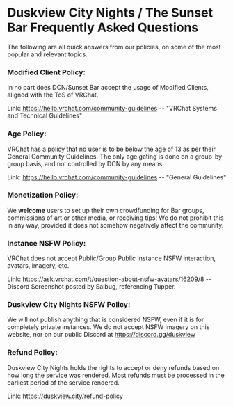 # Duskview City Nights / The Sunset Bar Frequently Asked Questions
The following are all quick answers from our policies, on some of the most popular and relevant topics.

### Modified Client Policy:
In no part does DCN/Sunset Bar accept the usage of Modified Clients, aligned with the ToS of VRChat.

Link: https://hello.vrchat.com/community-guidelines -- "VRChat Systems and Technical Guidelines"

### Age Policy:
VRChat has a policy that no user is to be below the age of 13 as per their General Community Guidelines.  The only age gating is done on a group-by-group basis, and not controlled by DCN by any means.

Link: https://hello.vrchat.com/community-guidelines -- "General Guidelines"

### Monetization Policy:
We **welcome** users to set up their own crowdfunding for Bar groups, commissions of art or other media, or receiving tips!  We do not prohibit this in any way, provided it does not somehow negatively affect the community.

### Instance NSFW Policy:
VRChat does not accept Public/Group Public Instance NSFW interaction, avatars, imagery, etc.

Link: https://ask.vrchat.com/t/question-about-nsfw-avatars/16209/8 -- Discord Screenshot posted by Salbug, referencing Tupper.

### Duskview City Nights NSFW Policy:
We will not publish anything that is considered NSFW, even if it is for completely private instances.  We do not accept NSFW imagery on this website, nor on our public Discord at https://discord.gg/duskview

### Refund Policy:
Duskview City Nights holds the rights to accept or deny refunds based on how long the service was rendered.  Most refunds must be processed in the earliest period of the service rendered.

Link: https://duskview.city/refund-policy